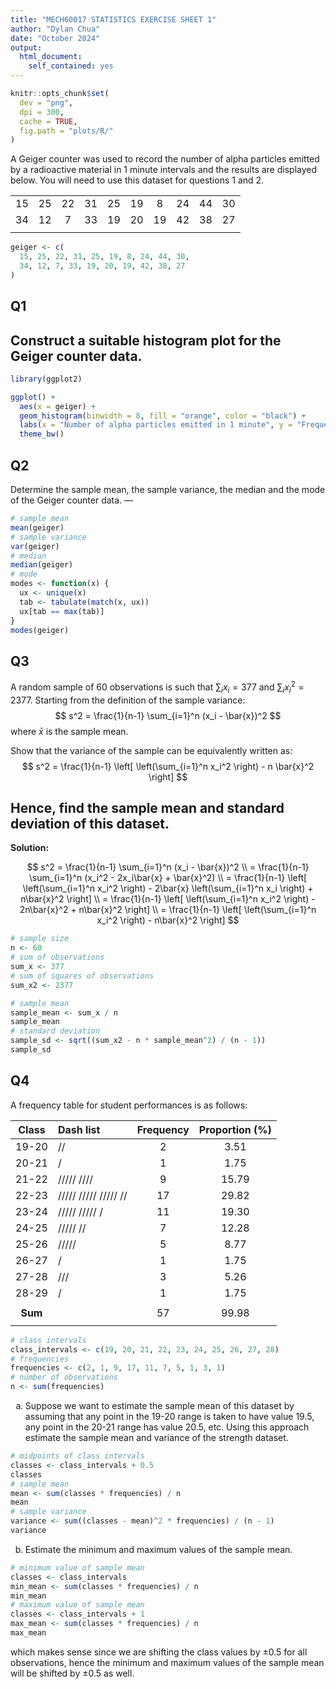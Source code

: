 ```yaml
---
title: "MECH60017 STATISTICS EXERCISE SHEET 1"
author: "Dylan Chua"
date: "October 2024"
output:
  html_document:
    self_contained: yes
---
```


```r
knitr::opts_chunk$set(
  dev = "png",
  dpi = 300,
  cache = TRUE,
  fig.path = "plots/R/"
)
```

A Geiger counter was used to record the number of alpha particles emitted by a radioactive material in 1 minute intervals and the results are displayed below.
You will need to use this dataset for questions 1 and 2.

|    |    |    |    |    |    |    |    |    |    |
|:--:|:--:|:--:|:--:|:--:|:--:|:--:|:--:|:--:|:--:|
| 15 | 25 | 22 | 31 | 25 | 19 | 8  | 24 | 44 | 30 |
| 34 | 12 | 7  | 33 | 19 | 20 | 19 | 42 | 38 | 27 |
|    |    |    |    |    |    |    |    |    |    |

```r
geiger <- c(
  15, 25, 22, 31, 25, 19, 8, 24, 44, 30,
  34, 12, 7, 33, 19, 20, 19, 42, 38, 27
)
```

## Q1
Construct a suitable histogram plot for the Geiger counter data.
---

```r
library(ggplot2)

ggplot() +
  aes(x = geiger) +
  geom_histogram(binwidth = 8, fill = "orange", color = "black") +
  labs(x = "Number of alpha particles emitted in 1 minute", y = "Frequency") +
  theme_bw()
```

## Q2
Determine the sample mean, the sample variance, the median and the mode of the Geiger
counter data.
---

```r
# sample mean
mean(geiger)
# sample variance
var(geiger)
# median
median(geiger)
# mode
modes <- function(x) {
  ux <- unique(x)
  tab <- tabulate(match(x, ux))
  ux[tab == max(tab)]
}
modes(geiger)
```

## Q3
A random sample of 60 observations is such that $\sum_i x_i = 377$ and $\sum_i x_i^2 = 2377$.
Starting from the definition of the sample variance:
$$
s^2 = \frac{1}{n-1} \sum_{i=1}^n (x_i - \bar{x})^2
$$
where $\bar{x}$ is the sample mean.

Show that the variance of the sample can be equivalently written as:
$$
s^2 = \frac{1}{n-1} \left[ \left(\sum_{i=1}^n x_i^2 \right) - n \bar{x}^2 \right]
$$

Hence, find the sample mean and standard deviation of this dataset.
---

**Solution:**

$$
s^2 = \frac{1}{n-1} \sum_{i=1}^n (x_i - \bar{x})^2 \\
    = \frac{1}{n-1} \sum_{i=1}^n (x_i^2 - 2x_i\bar{x} + \bar{x}^2) \\
    = \frac{1}{n-1} \left[ \left(\sum_{i=1}^n x_i^2  \right) - 2\bar{x} \left(\sum_{i=1}^n x_i \right) + n\bar{x}^2 \right] \\
    = \frac{1}{n-1} \left[ \left(\sum_{i=1}^n x_i^2  \right) - 2n\bar{x}^2 + n\bar{x}^2 \right] \\
    = \frac{1}{n-1} \left[ \left(\sum_{i=1}^n x_i^2  \right) - n\bar{x}^2 \right]
$$

```r
# sample size
n <- 60
# sum of observations
sum_x <- 377
# sum of squares of observations
sum_x2 <- 2377

# sample mean
sample_mean <- sum_x / n
sample_mean
# standard deviation
sample_sd <- sqrt((sum_x2 - n * sample_mean^2) / (n - 1))
sample_sd
```

## Q4
A frequency table for student performances is as follows:

|Class  | Dash list             | Frequency | Proportion (%)|
|:-----:|:----------------------|:---------:|:-------------:|
|19-20  | //                    | 2         | 3.51          |
|20-21  | /                     | 1         | 1.75          |
|21-22  | ///// ////            | 9         | 15.79         |
|22-23  | ///// ///// ///// //  | 17        | 29.82         |
|23-24  | ///// ///// /         | 11        | 19.30         |
|24-25  | ///// //              | 7         | 12.28         |
|25-26  | /////                 | 5         | 8.77          |
|26-27  | /                     | 1         | 1.75          |
|27-28  | ///                   | 3         | 5.26          |
|28-29  | /                     | 1         | 1.75          |
|       |                       |           |               |
|**Sum**|                       | 57        | 99.98         |
|       |                       |           |               |

```r
# class intervals
class_intervals <- c(19, 20, 21, 22, 23, 24, 25, 26, 27, 28)
# frequencies
frequencies <- c(2, 1, 9, 17, 11, 7, 5, 1, 3, 1)
# number of observations
n <- sum(frequencies)
```

(a) Suppose we want to estimate the sample mean of this dataset by assuming that any point in the 19-20 range is taken to have value 19.5, any point in the 20-21 range has value 20.5, etc. Using this approach estimate the sample mean and variance of the strength dataset.

```r
# midpoints of class intervals
classes <- class_intervals + 0.5
classes
# sample mean
mean <- sum(classes * frequencies) / n
mean
# sample variance
variance <- sum((classes - mean)^2 * frequencies) / (n - 1)
variance
```

(b) Estimate the minimum and maximum values of the sample mean.

```r
# minimum value of sample mean
classes <- class_intervals
min_mean <- sum(classes * frequencies) / n
min_mean
# maximum value of sample mean
classes <- class_intervals + 1
max_mean <- sum(classes * frequencies) / n
max_mean
```

which makes sense since we are shifting the class values by $\pm 0.5$ for all observations, hence the minimum and maximum values of the sample mean will be shifted by $\pm 0.5$ as well.